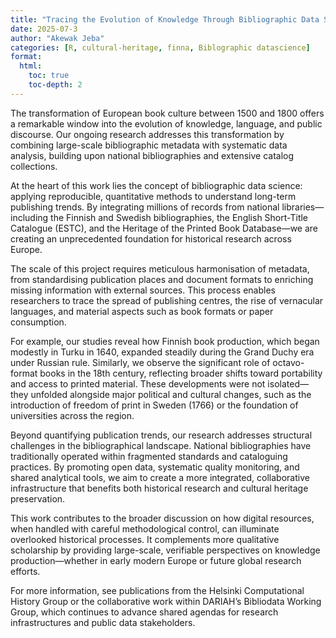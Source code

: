 ```yaml
---
title: "Tracing the Evolution of Knowledge Through Bibliographic Data Science"
date: 2025-07-3
author: "Akewak Jeba"
categories: [R, cultural-heritage, finna, Biblographic datascience]
format:
  html:
    toc: true
    toc-depth: 2
---
```



The transformation of European book culture between 1500 and 1800 offers a remarkable window into the evolution of knowledge, language, and public discourse. Our ongoing research addresses this transformation by combining large-scale bibliographic metadata with systematic data analysis, building upon national bibliographies and extensive catalog collections.

At the heart of this work lies the concept of bibliographic data science: applying reproducible, quantitative methods to understand long-term publishing trends. By integrating millions of records from national libraries—including the Finnish and Swedish bibliographies, the English Short-Title Catalogue (ESTC), and the Heritage of the Printed Book Database—we are creating an unprecedented foundation for historical research across Europe.

The scale of this project requires meticulous harmonisation of metadata, from standardising publication places and document formats to enriching missing information with external sources. This process enables researchers to trace the spread of publishing centres, the rise of vernacular languages, and material aspects such as book formats or paper consumption.

For example, our studies reveal how Finnish book production, which began modestly in Turku in 1640, expanded steadily during the Grand Duchy era under Russian rule. Similarly, we observe the significant role of octavo-format books in the 18th century, reflecting broader shifts toward portability and access to printed material. These developments were not isolated—they unfolded alongside major political and cultural changes, such as the introduction of freedom of print in Sweden (1766) or the foundation of universities across the region.

Beyond quantifying publication trends, our research addresses structural challenges in the bibliographical landscape. National bibliographies have traditionally operated within fragmented standards and cataloguing practices. By promoting open data, systematic quality monitoring, and shared analytical tools, we aim to create a more integrated, collaborative infrastructure that benefits both historical research and cultural heritage preservation.

This work contributes to the broader discussion on how digital resources, when handled with careful methodological control, can illuminate overlooked historical processes. It complements more qualitative scholarship by providing large-scale, verifiable perspectives on knowledge production—whether in early modern Europe or future global research efforts.

For more information, see publications from the Helsinki Computational History Group or the collaborative work within DARIAH's Bibliodata Working Group, which continues to advance shared agendas for research infrastructures and public data stakeholders.
